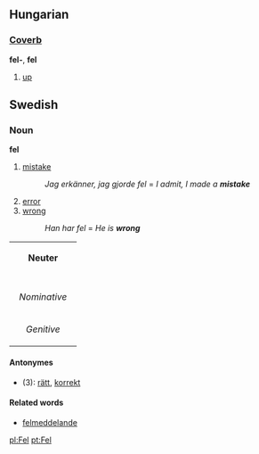 ==Hungarian==
===[[Coverb]]===
'''fel-''', '''fel'''

# [[up]]

==Swedish==
===Noun===
'''fel'''

#[[mistake]]
#:''Jag erkänner, jag gjorde fel'' = ''I admit, I made a '''mistake'''''
#[[error]]
#[[wrong]]
#:''Han har fel'' = ''He is '''wrong'''''

{| border=1 cellspacing=0
| bgcolor="#FFFFF0" colspan=5 align=center | '''Neuter'''
|-
|- bgcolor="#FFFFF0" align=center
! rowspan=2 | 
| colspan=2 width=105| Singular 
| colspan=2 | Plural
|- bgcolor="#FFFFF0" align=center
| width=105 | ''Indefinite'' 
| width=105 | ''Definite'' 
| width=105 |  ''Indefinite'' 
|  width=105 | ''Definite''
|- align=center
| width=105 bgcolor="#FFFFF0" | ''Nominative'' 
| [[fel]]
| [[felet]]
| [[fel]]
| [[felen]]
|- align=center
| width=105 bgcolor="#FFFFF0" | ''Genitive'' 
| [[fels]]
| [[felets]]
| [[fels]]
| [[felens]]
|}

====Antonymes====
*(3): [[rätt]], [[korrekt]]

====Related words====
*[[felmeddelande]]

[[pl:Fel]]
[[pt:Fel]]